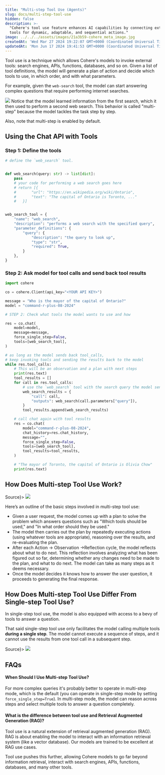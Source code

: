 ```yaml
---
title: "Multi-step Tool Use (Agents)"
slug: docs/multi-step-tool-use
hidden: false
description: >-
  "Cohere's tool use feature enhances AI capabilities by connecting external
  tools for dynamic, adaptable, and sequential actions."
image: ../../../assets/images/21a3b59-cohere_meta_image.jpg
createdAt: 'Wed Mar 27 2024 19:22:07 GMT+0000 (Coordinated Universal Time)'
updatedAt: 'Mon Jun 17 2024 19:41:53 GMT+0000 (Coordinated Universal Time)'
---
```

Tool use is a technique which allows Cohere's models to invoke external tools: search engines, APIs, functions, databases, and so on. Given a list of tool definitions, the model will generate a plan of action and decide which tools to use, in which order, and with what parameters.

For example, given the `web-search` tool, the model can start answering complex questions that require performing internet searches.

![](../../../assets/images/00e8907-image.png)
Notice that the model learned information from the first search, which it then used to perform a second web search. This behavior is called "multi-step" because the model tackles the task step by step.

Also, note that multi-step is enabled by default.

## Using the Chat API with Tools

### Step 1: Define the tools

```python PYTHON
# define the `web_search` tool.


def web_search(query: str) -> list[dict]:
    pass
    # your code for performing a web search goes here
    # return [{
    # 		"url": "https://en.wikipedia.org/wiki/Ontario",
    # 		"text": "The capital of Ontario is Toronto, ..."
    # 	}]


web_search_tool = {
    "name": "web_search",
    "description": "performs a web search with the specified query",
    "parameter_definitions": {
        "query": {
            "description": "the query to look up",
            "type": "str",
            "required": True,
        }
    },
}
```

### Step 2: Ask model for tool calls and send back tool results

```python PYTHON
import cohere

co = cohere.Client(api_key="<YOUR API KEY>")

message = "Who is the mayor of the capital of Ontario?"
model = "command-r-plus-08-2024"

# STEP 2: Check what tools the model wants to use and how

res = co.chat(
    model=model,
    message=message,
    force_single_step=False,
    tools=[web_search_tool],
)

# as long as the model sends back tool_calls,
# keep invoking tools and sending the results back to the model
while res.tool_calls:
    # This will be an observation and a plan with next steps
    print(res.text)
    tool_results = []
    for call in res.tool_calls:
        # use the `web_search` tool with the search query the model sent back
        web_search_results = {
            "call": call,
            "outputs": web_search(call.parameters["query"]),
        }
        tool_results.append(web_search_results)

    # call chat again with tool results
    res = co.chat(
        model="command-r-plus-08-2024",
        chat_history=res.chat_history,
        message="",
        force_single_step=False,
        tools=[web_search_tool],
        tool_results=tool_results,
    )

    # "The mayor of Toronto, the capital of Ontario is Olivia Chow"
    print(res.text)
```

## How Does Multi-step Tool Use Work?

<Frame caption={<a href="https://python.langchain.com/docs/use_cases/tool_use">Source</a>}>
<img src="../../../assets/images/1e500e0-tool_use_1.svg" />
</Frame>

Here’s an outline of the basic steps involved in multi-step tool use:

- Given a user request, the model comes up with a plan to solve the problem which answers questions such as "Which tools should be used," and "In what order should they be used."
- The model then carries out the plan by repeatedly executing actions (using whatever tools are appropriate), reasoning over the results, and re-evaluating the plan.
- After each Action -> Observation ->Reflection cycle, the model reflects about what to do next. This reflection involves analyzing what has been figured out so far, determining whether any changes need to be made to the plan, and what to do next. The model can take as many steps as it deems necessary.
- Once the model decides it knows how to answer the user question, it proceeds to generating the final response.

## How Does Multi-step Tool Use Differ From Single-step Tool Use?

In single-step tool use, the model is also equipped with access to a bevy of tools to answer a question.

That said single-step tool use only facilitates the model calling multiple tools **during a single step**. The model cannot execute a sequence of steps, and it cannot use the results from one tool call in a subsequent step.

<Frame caption={<a href="https://python.langchain.com/docs/use_cases/tool_use">Source</a>}>
<img src="../../../assets/images/f7207ba-tool_use_1.svg" />
</Frame>


## FAQs

#### When Should I Use Multi-step Tool Use?

For more complex queries it's probably better to operate in multi-step mode, which is the default (you can operate in single-step mode by setting `force_single_step=True`). In multi-step mode, the model can reason across steps and select multiple tools to answer a question completely.

#### What is the difference between tool use and Retrieval Augmented Generation (RAG)?

Tool use is a natural extension of retrieval augmented generation (RAG). RAG is about enabling the model to interact with an information retrieval system (like a vector database). Our models are trained to be excellent at RAG use cases.

Tool use pushes this further, allowing Cohere models to go far beyond information retrieval, interact with search engines, APIs, functions, databases, and many other tools.
